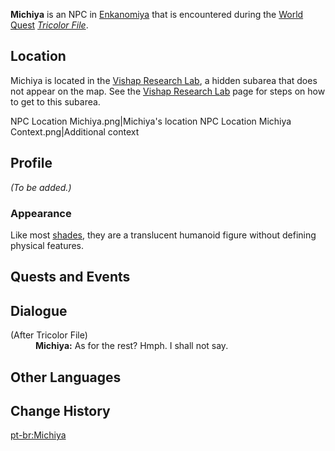 {{Meta
<!-- Remove this template after adding the missing info -->
|missing_NPC_profile  = yes
}}
{{Character Infobox
|type             = Open-World NPC
|deceased         = Past
|image            = NPC Michiya.png
|region           = Inazuma
|location         = Inazuma
|title            = Researcher
|affiliation      = Enkanomiya
|affiliation2     = Shades of Tokoyo
}}
'''Michiya''' is an NPC in [[Enkanomiya]] that is encountered during the [[World Quest]] ''[[Tricolor File]]''.

==Location==
Michiya is located in the [[Vishap Research Lab]], a hidden subarea that does not appear on the map. See the [[Vishap Research Lab]] page for steps on how to get to this subarea.

<gallery>
NPC Location Michiya.png|Michiya's location
NPC Location Michiya Context.png|Additional context
</gallery>

==Profile==
<!-- detailed story/lore information goes here -->
''(To be added.)''

===Appearance===
Like most [[Shades of Tokoyo|shades]], they are a translucent humanoid figure without defining physical features.

==Quests and Events==
{{Quests and Events}}

==Dialogue==
{{Dialogue Start}}
;(After Tricolor File)
:'''Michiya:''' As for the rest? Hmph. I shall not say.
{{Dialogue End}}

==Other Languages==
{{Other Languages
|default_hidden = 1
|en      = Michiya
|zhs     = 宫地
|zhs_rm  = Gōngdì
|zht     = 宮地
|zht_rm  = Gōngdì
|ja      = 宮地
|ja_rm   = Miyachi
|ko      = 미야치
|es      = Michiya
|fr      = Michiya
|ru      = Мития
|th      = Michiya
|vi      = Michiya
|de      = Michiya
|id      = Michiya
|pt      = Michiya
|tr      = Michiya
|it      = Michiya
}}

==Change History==
{{Change History|2.4}}

[[pt-br:Michiya]]